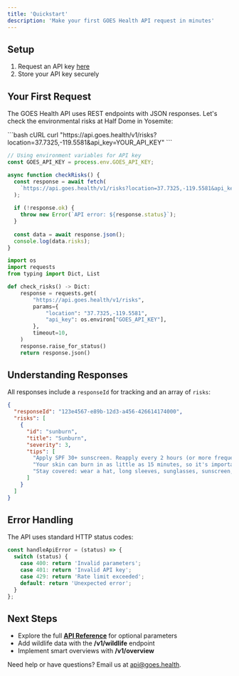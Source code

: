 ```yaml
---
title: 'Quickstart'
description: 'Make your first GOES Health API request in minutes'
---
```


## Setup

1. Request an API key [here](mailto:api@goes.health?subject=API%20Key%20Request)
2. Store your API key securely

## Your First Request

The GOES Health API uses REST endpoints with JSON responses. Let's check the environmental risks at Half Dome in Yosemite:

<CodeGroup>
```bash cURL
curl "https://api.goes.health/v1/risks?location=37.7325,-119.5581&api_key=YOUR_API_KEY"
```

```js Node.js
// Using environment variables for API key
const GOES_API_KEY = process.env.GOES_API_KEY;

async function checkRisks() {
  const response = await fetch(
    `https://api.goes.health/v1/risks?location=37.7325,-119.5581&api_key=${GOES_API_KEY}`
  );
  
  if (!response.ok) {
    throw new Error(`API error: ${response.status}`);
  }
  
  const data = await response.json();
  console.log(data.risks);
}
```

```python Python
import os
import requests
from typing import Dict, List

def check_risks() -> Dict:
    response = requests.get(
        "https://api.goes.health/v1/risks",
        params={
            "location": "37.7325,-119.5581",
            "api_key": os.environ["GOES_API_KEY"],
        },
        timeout=10,
    )
    response.raise_for_status()
    return response.json()
```
</CodeGroup>

## Understanding Responses

All responses include a `responseId` for tracking and an array of `risks`:

```json
{
  "responseId": "123e4567-e89b-12d3-a456-426614174000",
  "risks": [
    {
      "id": "sunburn",
      "title": "Sunburn",
      "severity": 3,
      "tips": [
        "Apply SPF 30+ sunscreen. Reapply every 2 hours (or more frequently depending on your personal history with sunburns or if you're sweating).",
        "Your skin can burn in as little as 15 minutes, so it's important to protect your skin.",
        "Stay covered: wear a hat, long sleeves, sunglasses, sunscreen, or SPF-treated clothes"
      ]
    }
  ]
}
```

## Error Handling

The API uses standard HTTP status codes:

```javascript
const handleApiError = (status) => {
  switch (status) {
    case 400: return 'Invalid parameters';
    case 401: return 'Invalid API key';
    case 429: return 'Rate limit exceeded';
    default: return 'Unexpected error';
  }
};
```

## Next Steps

- Explore the full **[API Reference](/api-reference/risks)** for optional parameters
- Add wildlife data with the **/v1/wildlife** endpoint
- Implement smart overviews with **/v1/overview**

<Callout icon="lightbulb" color="yellow">
Need help or have questions? Email us at <a href="mailto:api@goes.health?subject=API%20Support">api@goes.health</a>.
</Callout>
